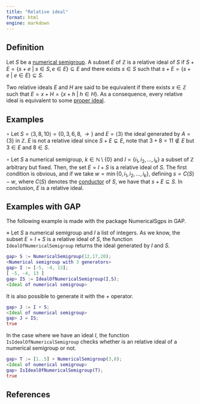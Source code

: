 ```yaml
---
title: "Relative ideal"
format: html
engine: markdown
---
```


## Definition

Let $S$ be a [numerical semigroup](../Basic-concepts/Numerical-semigroup.qmd). A subset $E$ of $\mathbb{Z}$ is a relative ideal of $S$ if $S + E = \{s + e ~ | ~ s \in S, e \in E \} \subseteq E$ and there exists $s \in S$ such that $s + E = \{s + e ~ | ~ e \in E \}\subseteq S$.

Two relative ideals $E$ and $H$ are said to be equivalent if there exists $x \in \mathbb{Z}$ such that $E = x + H = \{x + h ~ | ~ h \in H \}$. As a consequence, every relative ideal is equivalent to some [proper ideal](Proper-ideal.qmd).

## Examples

$\circ$ Let $S = \langle 3, 8, 10 \rangle = \{0, 3, 6, 8, \rightarrow \}$ and $E = \langle 3 \rangle$ the ideal generated by $A = \{3\}$ in $\mathbb{Z}$. $E$ is not a relative ideal since $S + E \subsetneq E$, note that $3 + 8 = 11 \not \in E$ but $3 \in E$ and $8 \in S$.

$\circ$ Let $S$ a numerical semigroup, $k \in \mathbb{N} \setminus \{0\}$ and $I = \{i_1, i_2, \ldots, i_k\}$ a subset of $\mathbb{Z}$ arbitrary but fixed. Then, the set $E = I + S$ is a relative ideal of $S$. The first condition is obvious, and if we take $w = \min \{0, i_1, i_2, \ldots, i_k\}$, defining $s = C(S) - w$, where $C(S)$ denotes the [conductor](../Basic-concepts/Conductor.qmd) of $S$, we have that $s + E \subseteq S$. In conclusion, $E$ is a relative ideal.

## Examples with GAP

The following example is made with the package NumericalSgps in GAP.

$\diamond$ Let $S$ a numerical semigroup and $I$ a list of integers. As we know, the subset $E = I + S$ is a relative ideal of $S$, the function `IdealOfNumericalSemigroup` returns the ideal generated by $I$ and $S$.

``` gap
gap> S := NumericalSemigroup(12,17,20);
<Numerical semigroup with 3 generators>
gap> I := [-5, -4, 13];
[ -5, -4, 13 ]
gap> IS := IdealOfNumericalSemigroup(I,S);
<Ideal of numerical semigroup>
```

It is also possible to generate it with the + operator.

``` gap
gap> J := I + S;
<Ideal of numerical semigroup>
gap> J = IS;
true
```

In the case where we have an ideal $I$, the function `IsIdealOfNumericalSemigroup` checks whether is an relative ideal of a numerical semigroup or not.

``` gap
gap> T := [1..5] + NumericalSemigroup(3,8);
<Ideal of numerical semigroup>
gap> IsIdealOfNumericalSemigroup(T);
true
```

## References
